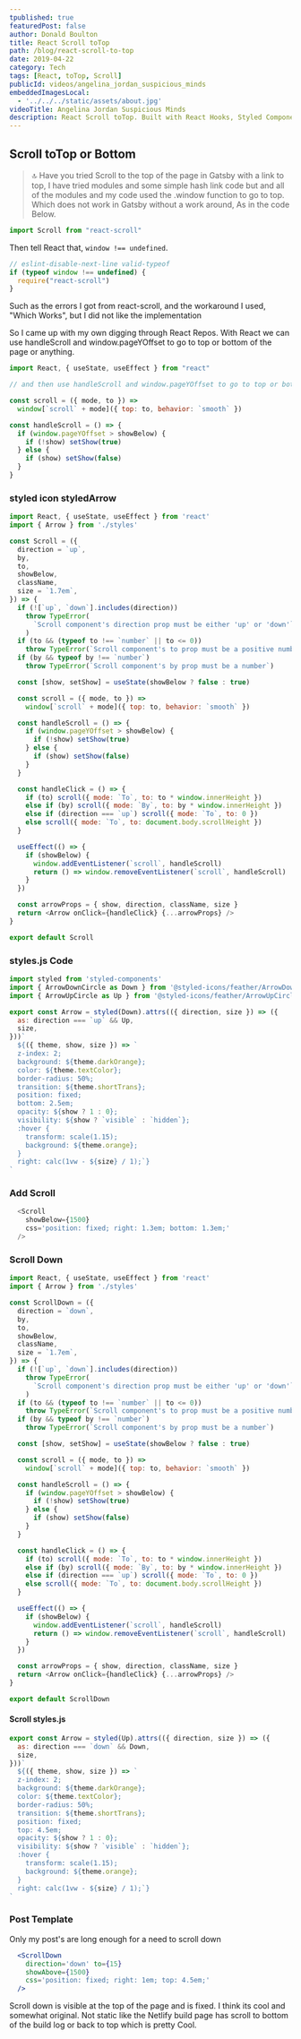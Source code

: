 ```yaml
---
tpublished: true
featuredPost: false
author: Donald Boulton
title: React Scroll toTop
path: /blog/react-scroll-to-top
date: 2019-04-22
category: Tech
tags: [React, toTop, Scroll]
publicId: videos/angelina_jordan_suspicious_minds
embeddedImagesLocal:
  - '../../../static/assets/about.jpg'
videoTitle: Angelina Jordan Suspicious Minds
description: React Scroll toTop. Built with React Hooks, Styled Components and Love
---
```


## Scroll toTop or Bottom

> 🔝 Have you tried Scroll to the top of the page in Gatsby with a link to top, I have tried modules and some simple hash link code but and all of the modules and my code used the .window function to go to top.
> Which does not work in Gatsby without a work around, As in the code Below.

```js:title=src/page/page.jsx {1,9,15,19}
import Scroll from "react-scroll"
```

Then tell React that, `window !== undefined`.

```js:title=src/page/page.jsx {1,9,15,19}
// eslint-disable-next-line valid-typeof
if (typeof window !== undefined) {
  require("react-scroll")
}
```

<Section>

Such as the errors I got from react-scroll, and the workaround I used, "Which Works", but I did not like the implementation

So I came up with my own digging through React Repos. With React we can use handleScroll and window.pageYOffset to go to top or bottom of the page or anything.

</Section>

```jsx:title=src/components/scroll.js {1,9,15,19}
import React, { useState, useEffect } from "react"

// and then use handleScroll and window.pageYOffset to go to top or bottom

const scroll = ({ mode, to }) =>
  window[`scroll` + mode]({ top: to, behavior: `smooth` })

const handleScroll = () => {
  if (window.pageYOffset > showBelow) {
    if (!show) setShow(true)
  } else {
    if (show) setShow(false)
  }
}
```

### styled icon styledArrow

```jsx:title=src/styles/style.js {1,9,15,19}
import React, { useState, useEffect } from 'react'
import { Arrow } from './styles'

const Scroll = ({
  direction = `up`,
  by,
  to,
  showBelow,
  className,
  size = `1.7em`,
}) => {
  if (![`up`, `down`].includes(direction))
    throw TypeError(
      `Scroll component's direction prop must be either 'up' or 'down'`
    )
  if (to && (typeof to !== `number` || to <= 0))
    throw TypeError(`Scroll component's to prop must be a positive number`)
  if (by && typeof by !== `number`)
    throw TypeError(`Scroll component's by prop must be a number`)

  const [show, setShow] = useState(showBelow ? false : true)

  const scroll = ({ mode, to }) =>
    window[`scroll` + mode]({ top: to, behavior: `smooth` })

  const handleScroll = () => {
    if (window.pageYOffset > showBelow) {
      if (!show) setShow(true)
    } else {
      if (show) setShow(false)
    }
  }

  const handleClick = () => {
    if (to) scroll({ mode: `To`, to: to * window.innerHeight })
    else if (by) scroll({ mode: `By`, to: by * window.innerHeight })
    else if (direction === `up`) scroll({ mode: `To`, to: 0 })
    else scroll({ mode: `To`, to: document.body.scrollHeight })
  }

  useEffect(() => {
    if (showBelow) {
      window.addEventListener(`scroll`, handleScroll)
      return () => window.removeEventListener(`scroll`, handleScroll)
    }
  })

  const arrowProps = { show, direction, className, size }
  return <Arrow onClick={handleClick} {...arrowProps} />
}

export default Scroll

```

### styles.js Code

```jsx:title=src/styles/style.js {1,9,15,19}
import styled from 'styled-components'
import { ArrowDownCircle as Down } from '@styled-icons/feather/ArrowDownCircle'
import { ArrowUpCircle as Up } from '@styled-icons/feather/ArrowUpCircle'

export const Arrow = styled(Down).attrs(({ direction, size }) => ({
  as: direction === `up` && Up,
  size,
}))`
  ${({ theme, show, size }) => `
  z-index: 2;
  background: ${theme.darkOrange};
  color: ${theme.textColor};
  border-radius: 50%;
  transition: ${theme.shortTrans};
  position: fixed;
  bottom: 2.5em;
  opacity: ${show ? 1 : 0};
  visibility: ${show ? `visible` : `hidden`};
  :hover {
    transform: scale(1.15);
    background: ${theme.orange};
  }
  right: calc(1vw - ${size} / 1);`}
`
```

### Add Scroll

```jsx:title=src/components/scroll.js {1,9,15,19}
  <Scroll
    showBelow={1500}
    css='position: fixed; right: 1.3em; bottom: 1.3em;'
  />
```

### Scroll Down

```jsx:title=src/components/scrollDown.js {1,9,15,19}
import React, { useState, useEffect } from 'react'
import { Arrow } from './styles'

const ScrollDown = ({
  direction = `down`,
  by,
  to,
  showBelow,
  className,
  size = `1.7em`,
}) => {
  if (![`up`, `down`].includes(direction))
    throw TypeError(
      `Scroll component's direction prop must be either 'up' or 'down'`
    )
  if (to && (typeof to !== `number` || to <= 0))
    throw TypeError(`Scroll component's to prop must be a positive number`)
  if (by && typeof by !== `number`)
    throw TypeError(`Scroll component's by prop must be a number`)

  const [show, setShow] = useState(showBelow ? false : true)

  const scroll = ({ mode, to }) =>
    window[`scroll` + mode]({ top: to, behavior: `smooth` })

  const handleScroll = () => {
    if (window.pageYOffset > showBelow) {
      if (!show) setShow(true)
    } else {
      if (show) setShow(false)
    }
  }

  const handleClick = () => {
    if (to) scroll({ mode: `To`, to: to * window.innerHeight })
    else if (by) scroll({ mode: `By`, to: by * window.innerHeight })
    else if (direction === `up`) scroll({ mode: `To`, to: 0 })
    else scroll({ mode: `To`, to: document.body.scrollHeight })
  }

  useEffect(() => {
    if (showBelow) {
      window.addEventListener(`scroll`, handleScroll)
      return () => window.removeEventListener(`scroll`, handleScroll)
    }
  })

  const arrowProps = { show, direction, className, size }
  return <Arrow onClick={handleClick} {...arrowProps} />
}

export default ScrollDown
```

#### Scroll styles.js

```jsx:title=src/styles/styles.jsx {3,11,24}
export const Arrow = styled(Up).attrs(({ direction, size }) => ({
  as: direction === `down` && Down,
  size,
}))`
  ${({ theme, show, size }) => `
  z-index: 2;
  background: ${theme.darkOrange};
  color: ${theme.textColor};
  border-radius: 50%;
  transition: ${theme.shortTrans};
  position: fixed;
  top: 4.5em;
  opacity: ${show ? 1 : 0};
  visibility: ${show ? `visible` : `hidden`};
  :hover {
    transform: scale(1.15);
    background: ${theme.orange};
  }
  right: calc(1vw - ${size} / 1);`}
`
```

### Post Template

<Section>

Only my post's are long enough for a need to scroll down

</Section>

```jsx:title=src/components/ScrollDown.jsx {3,11,24}
  <ScrollDown
    direction='down' to={15}
    showAbove={1500}
    css='position: fixed; right: 1em; top: 4.5em;'
  />
```

Scroll down is visible at the top of the page and is fixed. I think its cool and somewhat original. Not static like the Netlify build page has scroll to bottom of the build log or back to top which is pretty Cool.

<WavyHr className="mt-1 mb-1 text-wine-300" />
